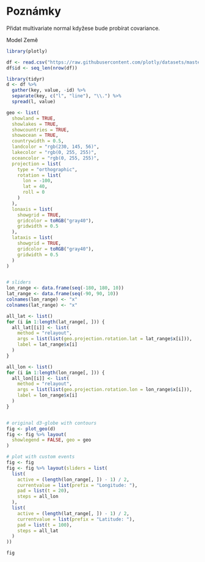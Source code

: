 # Poznámky

Přidat multivariate normal kdyžese bude probírat covariance.


Model Země

```r
library(plotly)

df <- read.csv("https://raw.githubusercontent.com/plotly/datasets/master/globe_contours.csv")
df$id <- seq_len(nrow(df))

library(tidyr)
d <- df %>%
  gather(key, value, -id) %>%
  separate(key, c("l", "line"), "\\.") %>%
  spread(l, value)

geo <- list(
  showland = TRUE,
  showlakes = TRUE,
  showcountries = TRUE,
  showocean = TRUE,
  countrywidth = 0.5,
  landcolor = "rgb(230, 145, 56)",
  lakecolor = "rgb(0, 255, 255)",
  oceancolor = "rgb(0, 255, 255)",
  projection = list(
    type = "orthographic",
    rotation = list(
      lon = -100,
      lat = 40,
      roll = 0
    )
  ),
  lonaxis = list(
    showgrid = TRUE,
    gridcolor = toRGB("gray40"),
    gridwidth = 0.5
  ),
  lataxis = list(
    showgrid = TRUE,
    gridcolor = toRGB("gray40"),
    gridwidth = 0.5
  )
)


# sliders
lon_range <- data.frame(seq(-180, 180, 10))
lat_range <- data.frame(seq(-90, 90, 10))
colnames(lon_range) <- "x"
colnames(lat_range) <- "x"

all_lat <- list()
for (i in 1:length(lat_range[, ])) {
  all_lat[[i]] <- list(
    method = "relayout",
    args = list(list(geo.projection.rotation.lat = lat_range$x[i])),
    label = lat_range$x[i]
  )
}

all_lon <- list()
for (i in 1:length(lon_range[, ])) {
  all_lon[[i]] <- list(
    method = "relayout",
    args = list(list(geo.projection.rotation.lon = lon_range$x[i])),
    label = lon_range$x[i]
  )
}


# original d3-globe with contours
fig <- plot_geo(d)
fig <- fig %>% layout(
  showlegend = FALSE, geo = geo
)

# plot with custom events
fig <- fig
fig <- fig %>% layout(sliders = list(
  list(
    active = (length(lon_range[, ]) - 1) / 2,
    currentvalue = list(prefix = "Longitude: "),
    pad = list(t = 20),
    steps = all_lon
  ),
  list(
    active = (length(lat_range[, ]) - 1) / 2,
    currentvalue = list(prefix = "Latitude: "),
    pad = list(t = 100),
    steps = all_lat
  )
))

fig
```